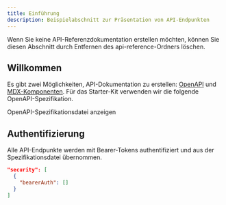 ```yaml
---
title: Einführung
description: Beispielabschnitt zur Präsentation von API-Endpunkten
---
```


<Note>
  Wenn Sie keine API-Referenzdokumentation erstellen möchten, können Sie
  diesen Abschnitt durch Entfernen des api-reference-Ordners löschen.
</Note>

## Willkommen

Es gibt zwei Möglichkeiten, API-Dokumentation zu erstellen: [OpenAPI](https://mintlify.com/docs/api-playground/openapi/setup) und [MDX-Komponenten](https://mintlify.com/docs/api-playground/mdx/configuration). Für das Starter-Kit verwenden wir die folgende OpenAPI-Spezifikation.

<Card title="Plant Store Endpoints" icon="leaf" href="https://github.com/mintlify/starter/blob/main/api-reference/openapi.json">
  OpenAPI-Spezifikationsdatei anzeigen
</Card>

## Authentifizierung

Alle API-Endpunkte werden mit Bearer-Tokens authentifiziert und aus der Spezifikationsdatei übernommen.

```json
"security": [
  {
    "bearerAuth": []
  }
]
```

